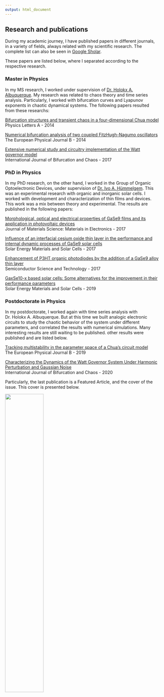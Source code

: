 ```yaml
---
output: html_document
---
```


## Research and publications  

During my academic journey, I have published papers in different journals, in a variety of fields, always related with my scientific research. The complete list can also be seen in [Google Sholar](https://scholar.google.com/citations?user=oV62NPgAAAAJ&hl=pt-BR).

These papers are listed below, where I separated according to the respective research.
  
### Master in Physics  

In my MS research, I worked under supervision of [Dr. Holokx A. Albuquerque](https://www.udesc.br/professor/holokx.albuquerque). My research was related to chaos theory and time series analysis. Particularly, I worked with bifurcation curves and Lyapunov exponents in chaotic dynamical systems. The following papers resulted from these researchs:  

[Bifurcation structures and transient chaos in a four-dimensional Chua model](https://www.sciencedirect.com/science/article/pii/S0375960113010384)  
Physics Letters A - 2014  

[Numerical bifurcation analysis of two coupled FitzHugh-Nagumo oscillators](https://link.springer.com/article/10.1140/epjb/e2014-50170-9)  
The European Physical Journal B - 2014  

[Extensive numerical study and circuitry implementation of the Watt governor model](https://www.worldscientific.com/doi/abs/10.1142/S0218127417501759)  
International Journal of Bifurcation and Chaos - 2017  

### PhD in Physics  

In my PhD research, on the other hand, I worked in the Group of Organic Optoelectronic Devices, under supervision of [Dr. Ivo A. Hümmelgem](http://fisica.ufpr.br/pagina_ppgf_english/info_ivo.html). This was an experimental research with organic and inorganic solar cells. I worked with development and characterization of thin films and devices. This work was a mix between theory and experimental. The results are published in the following papers:

[Morphological, optical and electrical properties of GaSe9 films and its application in photovoltaic devices](https://link.springer.com/article/10.1007/s10854-016-5794-5)  
Journal of Materials Science: Materials in Electronics - 2017  

[Influence of an interfacial cesium oxide thin layer in the performance and internal dynamic processes of GaSe9 solar cells](https://www.sciencedirect.com/science/article/pii/S0927024817303215)  
Solar Energy Materials and Solar Cells - 2017  

[Enhancement of P3HT organic photodiodes by the addition of a GaSe9 alloy thin layer ](https://iopscience.iop.org/article/10.1088/1361-6641/aa74fe/meta)  
Semiconductor Science and Technology - 2017  
 
[GaxSe10-x based solar cells: Some alternatives for the improvement in their performance parameters](https://www.sciencedirect.com/science/article/pii/S0927024819300029)  
Solar Energy Materials and Solar Cells - 2019  

### Postdoctorate in Physics

In my postdoctorate, I worked again with time series analysis with Dr. Holokx A. Albuquerque. But at this time we built analogic electronic circuits to study the chaotic behavior of the system under different parameters, and correlated the results with numerical simulations. Many interesting results are still waiting to be published. other results were published and are listed below.  

[Tracking multistability in the parameter space of a Chua’s circuit model](https://link.springer.com/article/10.1140/epjb/e2019-90749-x)  
The European Physical Journal B - 2019  

[Characterizing the Dynamics of the Watt Governor System Under Harmonic Perturbation and Gaussian Noise](https://www.worldscientific.com/doi/abs/10.1142/S0218127420300013)  
International Journal of Bifurcation and Chaos - 2020  

Particularly, the last publication is a Featured Article, and the cover of the issue. This cover is presented below.  

<img src="images/cover_ijbc_2020.jpg" style="width:50%; border:0px solid; margin-right: 20px" align="center">